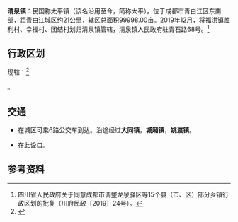 {{中国乡级行政区}}
'''清泉镇'''：民国称太平镇（该名沿用至今，简称太平）。位于成都市青白江区东南部，距青白江城区约21公里，辖区总面积99998.00亩。2019年12月，将[[福洪镇|福洪镇]]胜利村、幸福村、团结村划归清泉镇管辖，清泉镇人民政府驻青石路68号。<ref>四川省人民政府关于同意成都市调整龙泉驿区等15个县（市、区）部分乡镇行政区划的批复（川府民政〔2019〕24号）。</ref>

==行政区划==
现辖：<ref>{{PRC admin/ref sgc|51/01/13/108/000}}</ref>

{{PRC admin/children|51/01/13/108/000}}。

==交通==
* 在城区可乘6路公交车到达。沿途经过'''大同镇'''，'''城厢镇'''，'''姚渡镇'''。
* {{中国高速公路名|G42}}在此设口。

==参考资料==
{{reflist}}

{{PRC admin/navcat|51/01/13/108/000}}